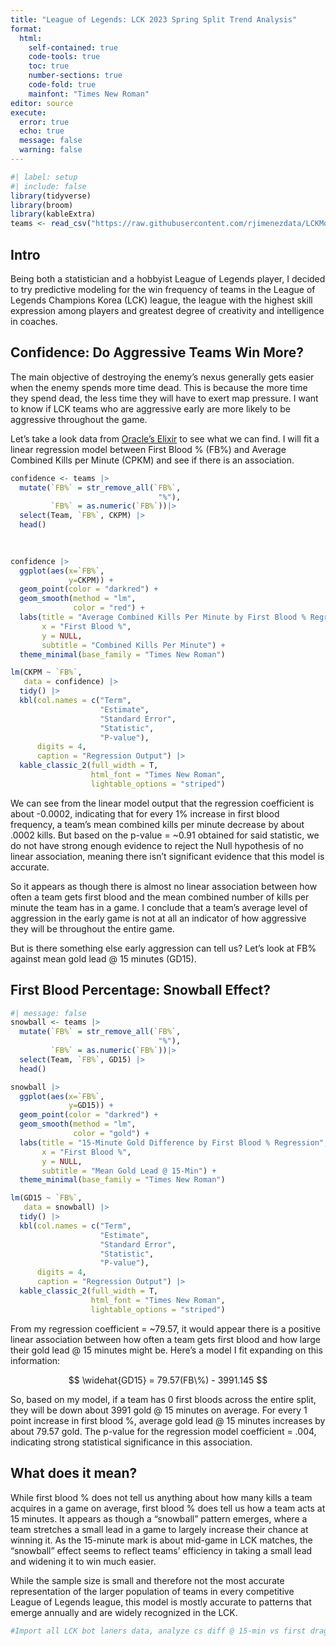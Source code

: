 ```yaml
---
title: "League of Legends: LCK 2023 Spring Split Trend Analysis"
format: 
  html:
    self-contained: true
    code-tools: true
    toc: true
    number-sections: true
    code-fold: true
    mainfont: "Times New Roman"
editor: source
execute: 
  error: true
  echo: true
  message: false
  warning: false
---
```


```r
#| label: setup
#| include: false
library(tidyverse)
library(broom)
library(kableExtra)
teams <- read_csv("https://raw.githubusercontent.com/rjimenezdata/LCKModeling/main/LCK%202023%20Spring%20-%20Team%20Stats%20-%20OraclesElixir.csv")
```

## Intro

Being both a statistician and a hobbyist League of Legends player, I decided to try predictive modeling for the win frequency of teams in the League of Legends Champions Korea (LCK) league, the league with the highest skill expression among players and greatest degree of creativity and intelligence in coaches.


## Confidence: Do Aggressive Teams Win More?


The main objective of destroying the enemy's nexus generally gets easier when the enemy spends more time dead. This is because the more time they spend dead, the less time they will have to exert map pressure. I want to know if LCK teams who are aggressive early are more likely to be aggressive throughout the game.


Let's take a look data from [Oracle's Elixir](https://oracleselixir.com/) to see what we can find.
I will fit a linear regression model between First Blood % (FB%) and Average Combined Kills per Minute (CPKM) and see if there is an association.

```r
confidence <- teams |>
  mutate(`FB%` = str_remove_all(`FB%`,
                                 "%"),
         `FB%` = as.numeric(`FB%`))|>
  select(Team, `FB%`, CKPM) |>
  head()
  
  

confidence |>
  ggplot(aes(x=`FB%`,
             y=CKPM)) +
  geom_point(color = "darkred") +
  geom_smooth(method = "lm",
              color = "red") +
  labs(title = "Average Combined Kills Per Minute by First Blood % Regression",
       x = "First Blood %",
       y = NULL,
       subtitle = "Combined Kills Per Minute") +
  theme_minimal(base_family = "Times New Roman")

lm(CKPM ~ `FB%`,
   data = confidence) |>
  tidy() |>
  kbl(col.names = c("Term",
                    "Estimate",
                    "Standard Error",
                    "Statistic",
                    "P-value"),
      digits = 4,
      caption = "Regression Output") |>
  kable_classic_2(full_width = T,
                  html_font = "Times New Roman",
                  lightable_options = "striped")
```

We can see from the linear model output that the regression coefficient is about -0.0002, indicating that for every 1% increase in first blood frequency, a team's mean combined kills per minute decrease by about .0002 kills. But based on the p-value = ~0.91 obtained for said statistic, we do not have strong enough evidence to reject the Null hypothesis of no linear association, meaning there isn't significant evidence that this model is accurate.

So it appears as though there is almost no linear association between how often a team gets first blood and the mean combined number of kills per minute the team has in a game. I conclude that a team's average level of aggression in the early game is not at all an indicator of how aggressive they will be throughout the entire game.


But is there something else early aggression can tell us? Let's look at FB% against mean gold lead @ 15 minutes (GD15).


## First Blood Percentage: Snowball Effect?

```r
#| message: false
snowball <- teams |>
  mutate(`FB%` = str_remove_all(`FB%`,
                                 "%"),
         `FB%` = as.numeric(`FB%`))|>
  select(Team, `FB%`, GD15) |>
  head()

snowball |>
  ggplot(aes(x=`FB%`,
             y=GD15)) +
  geom_point(color = "darkred") +
  geom_smooth(method = "lm",
              color = "gold") +
  labs(title = "15-Minute Gold Difference by First Blood % Regression",
       x = "First Blood %",
       y = NULL,
       subtitle = "Mean Gold Lead @ 15-Min") +
  theme_minimal(base_family = "Times New Roman")

lm(GD15 ~ `FB%`,
   data = snowball) |>
  tidy() |>
  kbl(col.names = c("Term",
                    "Estimate",
                    "Standard Error",
                    "Statistic",
                    "P-value"),
      digits = 4,
      caption = "Regression Output") |>
  kable_classic_2(full_width = T,
                  html_font = "Times New Roman",
                  lightable_options = "striped")
```

From my regression coefficient = ~79.57, it would appear there is a positive linear association between how often a team gets first blood and how large their gold lead @ 15 minutes might be. Here's a model I fit expanding on this information:

$$
\widehat{GD15} = 79.57(FB\%) - 3991.145
$$

So, based on my model, if a team has 0 first bloods across the entire split, they will be down about 3991 gold @ 15 minutes on average. For every 1 point increase in first blood %, average gold lead @ 15 minutes increases by about 79.57 gold. The p-value for the regression model coefficient = .004, indicating strong statistical significance in this association.


## What does it mean?

While first blood % does not tell us anything about how many kills a team acquires in a game on average, first blood % does tell us how a team acts at 15 minutes. It appears as though a "snowball" pattern emerges, where a team stretches a small lead in a game to largely increase their chance at winning it. As the 15-minute mark is about mid-game in LCK matches, the "snowball" effect seems to reflect teams' efficiency in taking a small lead and widening it to win much easier.

While the sample size is small and therefore not the most accurate representation of the larger population of teams in every competitive League of Legends league, this model is mostly accurate to patterns that emerge annually and are widely recognized in the LCK.


```r
#Import all LCK bot laners data, analyze cs diff @ 15-min vs first dragon %
```
